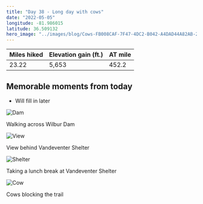 ```yaml
---
title: "Day 38 - Long day with cows"
date: "2022-05-05"
longitude: -81.986015
latitude: 36.509132
hero_image: "../images/blog/Cows-FB008CAF-7F47-4DC2-B042-A4DAD44A82AB-20220516120939.png"
---
```


| Miles hiked | Elevation gain (ft.) | AT mile |
| ----------- | -------------- | -------- |
| 23.22 | 5,653 | 452.2 |

## Memorable moments from today
- Will fill in later


![Dam](../images/blog/Dam-FB008CAF-7F47-4DC2-B042-A4DAD44A82AB-20220516121149.png)

<figcaption>Walking across Wilbur Dam</figcaption>

![View](../images/blog/View-FB008CAF-7F47-4DC2-B042-A4DAD44A82AB-20220516121201.png)

<figcaption>View behind Vandeventer Shelter</figcaption>

![Shelter](../images/blog/Shelter-FB008CAF-7F47-4DC2-B042-A4DAD44A82AB-20220516121212.png)

<figcaption>Taking a lunch break at Vandeventer Shelter</figcaption>

![Cow](../images/blog/Cow-FB008CAF-7F47-4DC2-B042-A4DAD44A82AB-20220516121224.png)

<figcaption>Cows blocking the trail</figcaption>